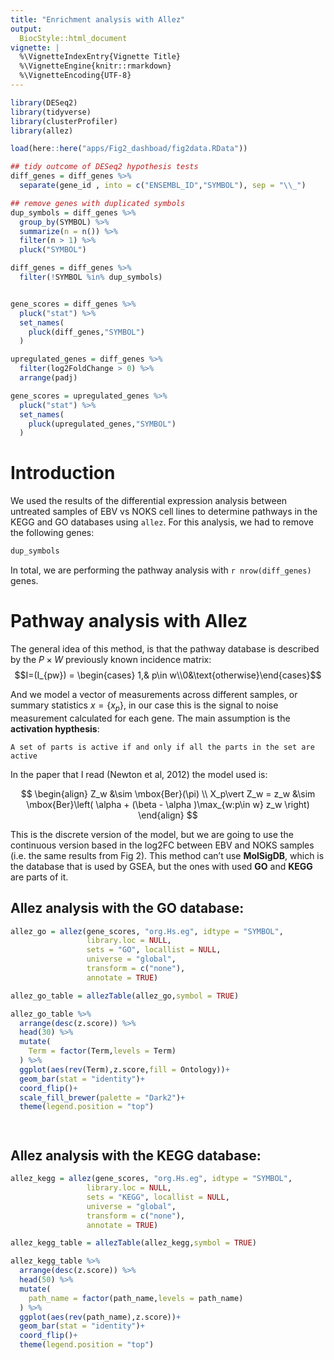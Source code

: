 ```yaml
---
title: "Enrichment analysis with Allez"
output:
  BiocStyle::html_document
vignette: |
  %\VignetteIndexEntry{Vignette Title}
  %\VignetteEngine{knitr::rmarkdown}
  %\VignetteEncoding{UTF-8}
---
```


```r
library(DESeq2)
library(tidyverse)
library(clusterProfiler)
library(allez)

load(here::here("apps/Fig2_dashboad/fig2data.RData"))

## tidy outcome of DESeq2 hypothesis tests
diff_genes = diff_genes %>% 
  separate(gene_id , into = c("ENSEMBL_ID","SYMBOL"), sep = "\\_") 

## remove genes with duplicated symbols
dup_symbols = diff_genes %>% 
  group_by(SYMBOL) %>% 
  summarize(n = n()) %>% 
  filter(n > 1) %>% 
  pluck("SYMBOL")

diff_genes = diff_genes %>% 
  filter(!SYMBOL %in% dup_symbols)


gene_scores = diff_genes %>% 
  pluck("stat") %>% 
  set_names(
    pluck(diff_genes,"SYMBOL")
  )

upregulated_genes = diff_genes %>% 
  filter(log2FoldChange > 0) %>%
  arrange(padj)

gene_scores = upregulated_genes %>% 
  pluck("stat") %>% 
  set_names(
    pluck(upregulated_genes,"SYMBOL")
  )


```

# Introduction

We used the results of the differential expression analysis between untreated samples of EBV vs NOKS cell lines to determine pathways in the KEGG and GO databases using `allez`. For this analysis, we had to remove the following genes:

```r
dup_symbols
```

In total, we are performing the pathway analysis with `r nrow(diff_genes)` genes.

# Pathway analysis with Allez

The general idea of this method, is that the pathway database is described by the $P\times W$ previously known incidence matrix: $$I=(I_{pw}) = \begin{cases} 1,& p\in w\\0&\text{otherwise}\end{cases}$$

And we model a vector of measurements across different samples, or summary statistics $x = \{ x_p\}$, in our case this is the signal to noise measurement calculated for each gene. The main assumption is the __activation hypthesis__: 

`A set of parts is active if and only if all the parts in the set are active`

In the paper that I read (Newton et al, 2012) the model used is:

$$
\begin{align}
Z_w &\sim \mbox{Ber}(\pi) \\
X_p\vert Z_w = z_w &\sim \mbox{Ber}\left( \alpha + (\beta - \alpha )\max_{w:p\in w} z_w   \right)
\end{align}
$$

This is the discrete version of the model, but we are going to use the continuous version based in the log2FC between EBV and NOKS samples (i.e. the same results from Fig 2). This method can't use __MolSigDB__, which is the database that is used by GSEA, but the ones with used __GO__ and __KEGG__ are parts of it.

## Allez analysis with the GO database:

```r

allez_go = allez(gene_scores, "org.Hs.eg", idtype = "SYMBOL", 
                 library.loc = NULL,
                 sets = "GO", locallist = NULL,
                 universe = "global",
                 transform = c("none"), 
                 annotate = TRUE)

```


```r

allez_go_table = allezTable(allez_go,symbol = TRUE)

```


```r

allez_go_table %>% 
  arrange(desc(z.score)) %>% 
  head(30) %>% 
  mutate(
    Term = factor(Term,levels = Term)
  ) %>% 
  ggplot(aes(rev(Term),z.score,fill = Ontology))+
  geom_bar(stat = "identity")+
  coord_flip()+
  scale_fill_brewer(palette = "Dark2")+
  theme(legend.position = "top")




```
## Allez analysis with the KEGG database:


```r


allez_kegg = allez(gene_scores, "org.Hs.eg", idtype = "SYMBOL", 
                 library.loc = NULL,
                 sets = "KEGG", locallist = NULL,
                 universe = "global",
                 transform = c("none"), 
                 annotate = TRUE)

```

```r

allez_kegg_table = allezTable(allez_kegg,symbol = TRUE)

```


```r

allez_kegg_table %>% 
  arrange(desc(z.score)) %>% 
  head(50) %>% 
  mutate(
    path_name = factor(path_name,levels = path_name)
  ) %>% 
  ggplot(aes(rev(path_name),z.score))+
  geom_bar(stat = "identity")+
  coord_flip()+
  theme(legend.position = "top")




```
